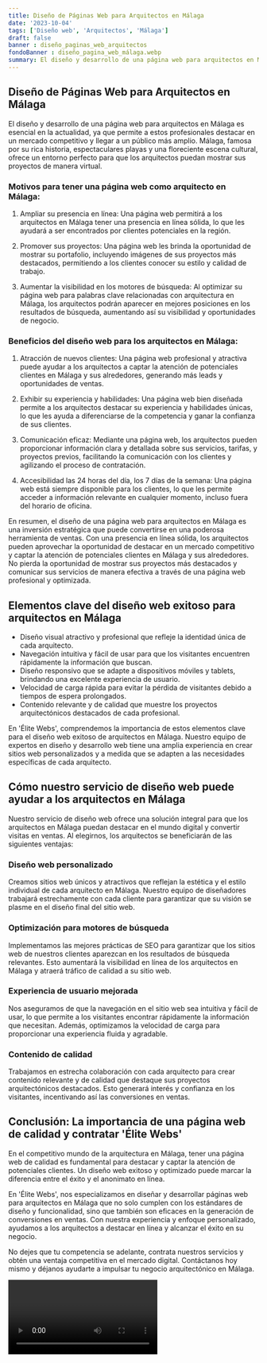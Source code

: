 ```yaml
---
title: Diseño de Páginas Web para Arquitectos en Málaga
date: '2023-10-04'
tags: ['Diseño web', 'Arquitectos', 'Málaga']
draft: false
banner : diseño_paginas_web_arquitectos
fondoBanner : diseño_pagina_web_málaga.webp
summary: El diseño y desarrollo de una página web para arquitectos en Málaga es esencial en la actualidad, ya que permite a estos profesionales destacar en un mercado competitivo y llegar a un público más amplio. Málaga, famosa por su rica historia, espectaculares playas y una floreciente escena cultural, ofrece un entorno perfecto para que los arquitectos puedan mostrar sus proyectos de manera virtual.
---
```


## Diseño de Páginas Web para Arquitectos en Málaga

El diseño y desarrollo de una página web para arquitectos en Málaga es esencial en la actualidad, ya que permite a estos profesionales destacar en un mercado competitivo y llegar a un público más amplio. Málaga, famosa por su rica historia, espectaculares playas y una floreciente escena cultural, ofrece un entorno perfecto para que los arquitectos puedan mostrar sus proyectos de manera virtual.

### Motivos para tener una página web como arquitecto en Málaga:

1. Ampliar su presencia en línea: Una página web permitirá a los arquitectos en Málaga tener una presencia en línea sólida, lo que les ayudará a ser encontrados por clientes potenciales en la región.

2. Promover sus proyectos: Una página web les brinda la oportunidad de mostrar su portafolio, incluyendo imágenes de sus proyectos más destacados, permitiendo a los clientes conocer su estilo y calidad de trabajo.

3. Aumentar la visibilidad en los motores de búsqueda: Al optimizar su página web para palabras clave relacionadas con arquitectura en Málaga, los arquitectos podrán aparecer en mejores posiciones en los resultados de búsqueda, aumentando así su visibilidad y oportunidades de negocio.

### Beneficios del diseño web para los arquitectos en Málaga:

1. Atracción de nuevos clientes: Una página web profesional y atractiva puede ayudar a los arquitectos a captar la atención de potenciales clientes en Málaga y sus alrededores, generando más leads y oportunidades de ventas.

2. Exhibir su experiencia y habilidades: Una página web bien diseñada permite a los arquitectos destacar su experiencia y habilidades únicas, lo que les ayuda a diferenciarse de la competencia y ganar la confianza de sus clientes.

3. Comunicación eficaz: Mediante una página web, los arquitectos pueden proporcionar información clara y detallada sobre sus servicios, tarifas, y proyectos previos, facilitando la comunicación con los clientes y agilizando el proceso de contratación.

4. Accesibilidad las 24 horas del día, los 7 días de la semana: Una página web está siempre disponible para los clientes, lo que les permite acceder a información relevante en cualquier momento, incluso fuera del horario de oficina.

En resumen, el diseño de una página web para arquitectos en Málaga es una inversión estratégica que puede convertirse en una poderosa herramienta de ventas. Con una presencia en línea sólida, los arquitectos pueden aprovechar la oportunidad de destacar en un mercado competitivo y captar la atención de potenciales clientes en Málaga y sus alrededores. No pierda la oportunidad de mostrar sus proyectos más destacados y comunicar sus servicios de manera efectiva a través de una página web profesional y optimizada.

<GifSeo />

<Cta />

## Elementos clave del diseño web exitoso para arquitectos en Málaga

- Diseño visual atractivo y profesional que refleje la identidad única de cada arquitecto.
- Navegación intuitiva y fácil de usar para que los visitantes encuentren rápidamente la información que buscan.
- Diseño responsivo que se adapte a dispositivos móviles y tablets, brindando una excelente experiencia de usuario.
- Velocidad de carga rápida para evitar la pérdida de visitantes debido a tiempos de espera prolongados.
- Contenido relevante y de calidad que muestre los proyectos arquitectónicos destacados de cada profesional.

En 'Élite Webs', comprendemos la importancia de estos elementos clave para el diseño web exitoso de arquitectos en Málaga. Nuestro equipo de expertos en diseño y desarrollo web tiene una amplia experiencia en crear sitios web personalizados y a medida que se adapten a las necesidades específicas de cada arquitecto.

## Cómo nuestro servicio de diseño web puede ayudar a los arquitectos en Málaga

Nuestro servicio de diseño web ofrece una solución integral para que los arquitectos en Málaga puedan destacar en el mundo digital y convertir visitas en ventas. Al elegirnos, los arquitectos se beneficiarán de las siguientes ventajas:

### Diseño web personalizado
Creamos sitios web únicos y atractivos que reflejan la estética y el estilo individual de cada arquitecto en Málaga. Nuestro equipo de diseñadores trabajará estrechamente con cada cliente para garantizar que su visión se plasme en el diseño final del sitio web.

### Optimización para motores de búsqueda
Implementamos las mejores prácticas de SEO para garantizar que los sitios web de nuestros clientes aparezcan en los resultados de búsqueda relevantes. Esto aumentará la visibilidad en línea de los arquitectos en Málaga y atraerá tráfico de calidad a su sitio web.

### Experiencia de usuario mejorada
Nos aseguramos de que la navegación en el sitio web sea intuitiva y fácil de usar, lo que permite a los visitantes encontrar rápidamente la información que necesitan. Además, optimizamos la velocidad de carga para proporcionar una experiencia fluida y agradable.

### Contenido de calidad
Trabajamos en estrecha colaboración con cada arquitecto para crear contenido relevante y de calidad que destaque sus proyectos arquitectónicos destacados. Esto generará interés y confianza en los visitantes, incentivando así las conversiones en ventas.

## Conclusión: La importancia de una página web de calidad y contratar 'Élite Webs'

En el competitivo mundo de la arquitectura en Málaga, tener una página web de calidad es fundamental para destacar y captar la atención de potenciales clientes. Un diseño web exitoso y optimizado puede marcar la diferencia entre el éxito y el anonimato en línea.

En 'Élite Webs', nos especializamos en diseñar y desarrollar páginas web para arquitectos en Málaga que no solo cumplen con los estándares de diseño y funcionalidad, sino que también son eficaces en la generación de conversiones en ventas. Con nuestra experiencia y enfoque personalizado, ayudamos a los arquitectos a destacar en línea y alcanzar el éxito en su negocio.

No dejes que tu competencia se adelante, contrata nuestros servicios y obtén una ventaja competitiva en el mercado digital. Contáctanos hoy mismo y déjanos ayudarte a impulsar tu negocio arquitectónico en Málaga.

<Video />

<CtaBot job='Arquitectos' city='Málaga'/>

<Gmaps query='Málaga+españa+maps' />
